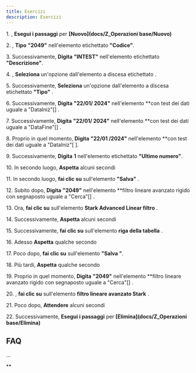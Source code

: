 ```yaml
---
title: Esercizi
description: Esercizi
---
```

1\. , **Esegui i passaggi** per **[Nuovo](docs/Z_Operazioni base/Nuovo)**  
  
2\. , **Tipo** **"2049"** nell'elemento etichettato **"Codice"**.  
  
3\. Successivamente, **Digita** **"INTEST"** nell'elemento etichettato **"Descrizione"**.  
  
4\. , **Seleziona** un'opzione dall'elemento a discesa etichettato .  
  
5\. Successivamente, **Seleziona** un'opzione dall'elemento a discesa etichettato **"Tipo"** .  
  
6\. Successivamente, **Digita** **"22/01/ 2024"** nell'elemento **con test dei dati uguale a "DataIniz"\[\] .  
  
7\. Successivamente, **Digita** **"22/01/ 2024"** nell'elemento **con test dei dati uguale a "DataFine"\[\] .  
  
8\. Proprio in quel momento, **Digita** **"22/01 /2024"** nell'elemento **con test dei dati uguale a "DataIniz"\[ \].  
  
9\. Successivamente, **Digita** **1** nell'elemento etichettato **"Ultimo numero"**.  
  
10\. In secondo luogo, **Aspetta** alcuni secondi  
  
11\. In secondo luogo, **fai clic su** sull'elemento **"Salva"** .  
  
12\. Subito dopo, **Digita** **"2049"** nell'elemento **filtro lineare avanzato rigido con segnaposto uguale a "Cerca"\[\] .  
  
13\. Ora, **fai clic su** sull'elemento **Stark Advanced Linear filtro** .  
  
14\. Successivamente, **Aspetta** alcuni secondi  
  
15\. Successivamente, **fai clic su** sull'elemento **riga della tabella** .  
  
16\. Adesso **Aspetta** qualche secondo  
  
17\. Poco dopo, **fai clic su** sull'elemento **"Salva "**.  
  
18\. Più tardi, **Aspetta** qualche secondo  
  
19\. Proprio in quel momento, **Digita** **"2049"** nell'elemento **filtro lineare avanzato rigido con segnaposto uguale a "Cerca"\[\] .  
  
20\. , **fai clic su** sull'elemento **filtro lineare avanzato Stark** .  
  
21\. Poco dopo, **Attendere** alcuni secondi  
  
22\. Successivamente, **Esegui i passaggi** per **[Elimina](docs/Z_Operazioni base/Elimina)**  

FAQ
---

...

**